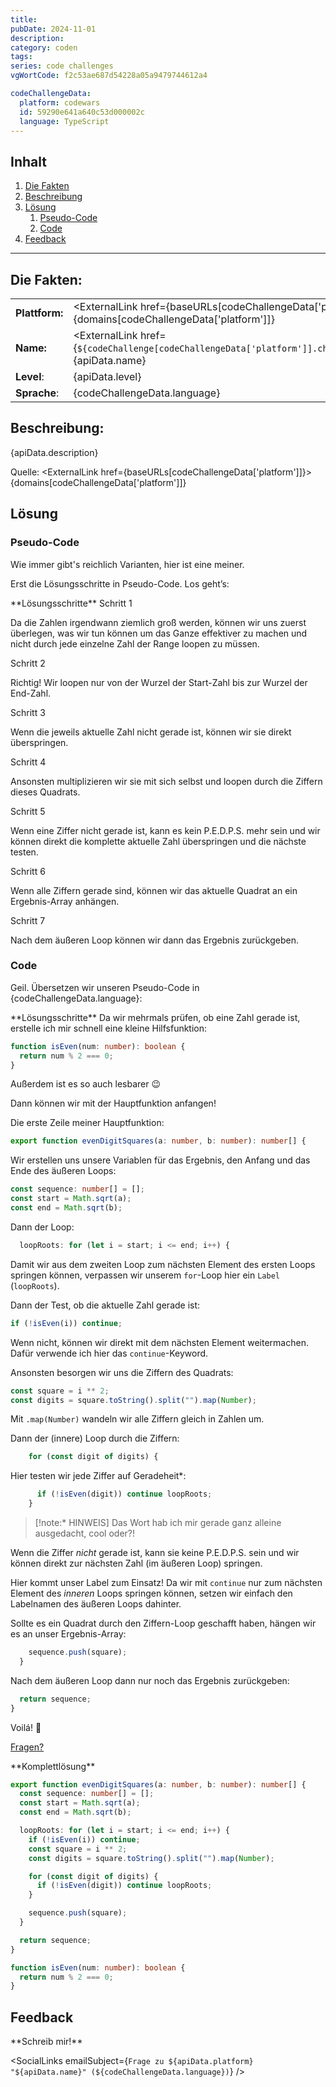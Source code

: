 ```yaml
---
title:
pubDate: 2024-11-01
description:
category: coden
tags:
series: code challenges
vgWortCode: f2c53ae687d54228a05a9479744612a4

codeChallengeData:
  platform: codewars
  id: 59290e641a640c53d000002c
  language: TypeScript
---
```


## Inhalt

1. [Die Fakten](#)
1. [Beschreibung](#)
1. [Lösung](#)
   1. [Pseudo-Code](#)
   1. [Code](#)
1. [Feedback](#)

---

## Die Fakten:

|                |                                                                                                                                            |
| -------------- | ------------------------------------------------------------------------------------------------------------------------------------------ |
| **Plattform:** | <ExternalLink href={baseURLs[codeChallengeData['platform']]}>{domains[codeChallengeData['platform']]}</ExternalLink>                       |
| **Name:**      | <ExternalLink href={`${codeChallenge[codeChallengeData['platform']].challenge.url}/${codeChallengeData.id}`}>{apiData.name}</ExternalLink> |
| **Level**:     | {apiData.level}                                                                                                                            |
| **Sprache**:   | {codeChallengeData.language}                                                                                                               |

## Beschreibung:

<FetchedMarkdown>{apiData.description}</FetchedMarkdown>

Quelle: <ExternalLink href={baseURLs[codeChallengeData['platform']]}>{domains[codeChallengeData['platform']]}</ExternalLink>

## Lösung

### Pseudo-Code

Wie immer gibt's reichlich Varianten, hier ist eine meiner.

Erst die Lösungsschritte in Pseudo-Code. Los geht’s:

<Accordion>
**Lösungsschritte**

<Accordion>
Schritt 1

Da die Zahlen irgendwann ziemlich groß werden, können wir uns zuerst überlegen, was wir tun können um das Ganze effektiver zu machen und nicht durch jede einzelne Zahl der Range loopen zu müssen.

</Accordion>
<Accordion>
Schritt 2

Richtig! Wir loopen nur von der Wurzel der Start-Zahl bis zur Wurzel der End-Zahl.

</Accordion>
<Accordion>
Schritt 3

Wenn die jeweils aktuelle Zahl nicht gerade ist, können wir sie direkt überspringen.

</Accordion>
<Accordion>
Schritt 4

Ansonsten multiplizieren wir sie mit sich selbst und loopen durch die Ziffern dieses Quadrats.

</Accordion>
<Accordion>
Schritt 5

Wenn eine Ziffer nicht gerade ist, kann es kein P.E.D.P.S. mehr sein und wir können direkt die komplette aktuelle Zahl überspringen und die nächste testen.

</Accordion>
<Accordion>
Schritt 6

Wenn alle Ziffern gerade sind, können wir das aktuelle Quadrat an ein Ergebnis-Array anhängen.

</Accordion>
<Accordion>
Schritt 7

Nach dem äußeren Loop können wir dann das Ergebnis zurückgeben.

</Accordion>
</Accordion>

### Code

Geil. Übersetzen wir unseren Pseudo-Code in {codeChallengeData.language}:

<Accordion>
**Lösungsschritte**

<Accordion>
Da wir mehrmals prüfen, ob eine Zahl gerade ist, erstelle ich mir schnell eine kleine Hilfsfunktion:

```ts
function isEven(num: number): boolean {
  return num % 2 === 0;
}
```

Außerdem ist es so auch lesbarer 😉

Dann können wir mit der Hauptfunktion anfangen!

</Accordion>
<Accordion>

Die erste Zeile meiner Hauptfunktion:

```ts
export function evenDigitSquares(a: number, b: number): number[] {
```

</Accordion>
<Accordion>

Wir erstellen uns unsere Variablen für das Ergebnis, den Anfang und das Ende des äußeren Loops:

```ts
const sequence: number[] = [];
const start = Math.sqrt(a);
const end = Math.sqrt(b);
```

</Accordion>
<Accordion>

Dann der Loop:

```ts
  loopRoots: for (let i = start; i <= end; i++) {
```

Damit wir aus dem zweiten Loop zum nächsten Element des ersten Loops springen können, verpassen wir unserem <ExternalLink href={docs.statements.for}>`for`</ExternalLink>-Loop hier ein <ExternalLink href={docs.statements.label}>`Label`</ExternalLink> (`loopRoots`).

</Accordion>
<Accordion>

Dann der Test, ob die aktuelle Zahl gerade ist:

```ts
if (!isEven(i)) continue;
```

Wenn nicht, können wir direkt mit dem nächsten Element weitermachen. Dafür verwende ich hier das <ExternalLink href={docs.statements.continue}>`continue`</ExternalLink>-Keyword.

</Accordion>
<Accordion>

Ansonsten besorgen wir uns die Ziffern des Quadrats:

```ts
const square = i ** 2;
const digits = square.toString().split("").map(Number);
```

Mit <ExternalLink href={docs.array.mapNumber}>`.map(Number)`</ExternalLink> wandeln wir alle Ziffern gleich in Zahlen um.

</Accordion>
<Accordion>

Dann der (innere) Loop durch die Ziffern:

```ts
    for (const digit of digits) {
```

</Accordion>
<Accordion>

Hier testen wir jede Ziffer auf Geradeheit\*:

```ts
      if (!isEven(digit)) continue loopRoots;
    }
```

> [!note:* HINWEIS]
> Das Wort hab ich mir gerade ganz alleine ausgedacht, cool oder?!

Wenn die Ziffer _nicht_ gerade ist, kann sie keine P.E.D.P.S. sein und wir können direkt zur nächsten Zahl (im äußeren Loop) springen.

Hier kommt unser Label zum Einsatz! Da wir mit <ExternalLink href={docs.statements.continue}>`continue`</ExternalLink> nur zum nächsten Element des _inneren_ Loops springen können, setzen wir einfach den Labelnamen des äußeren Loops dahinter.

</Accordion>
<Accordion>

Sollte es ein Quadrat durch den Ziffern-Loop geschafft haben, hängen wir es an unser Ergebnis-Array:

```ts
    sequence.push(square);
  }
```

</Accordion>
<Accordion>

Nach dem äußeren Loop dann nur noch das Ergebnis zurückgeben:

```ts
  return sequence;
}
```

</Accordion>
<Accordion>

Voilá! 💪

[Fragen?](#feedback)

</Accordion>
</Accordion>

<Accordion>
**Komplettlösung**

```ts
export function evenDigitSquares(a: number, b: number): number[] {
  const sequence: number[] = [];
  const start = Math.sqrt(a);
  const end = Math.sqrt(b);

  loopRoots: for (let i = start; i <= end; i++) {
    if (!isEven(i)) continue;
    const square = i ** 2;
    const digits = square.toString().split("").map(Number);

    for (const digit of digits) {
      if (!isEven(digit)) continue loopRoots;
    }

    sequence.push(square);
  }

  return sequence;
}

function isEven(num: number): boolean {
  return num % 2 === 0;
}
```

</Accordion>

## Feedback

<Accordion>
**Schreib mir!**

<SocialLinks
  emailSubject={`Frage zu ${apiData.platform} "${apiData.name}" (${codeChallengeData.language})`}
/>

</Accordion>
